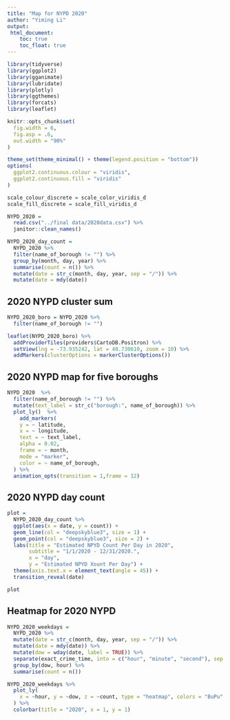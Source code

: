 ```yaml
---
title: "Map for NYPD 2020"
author: "Yiming Li"
output: 
 html_document:
    toc: true
    toc_float: true
---
```


```r
library(tidyverse)
library(ggplot2)
library(gganimate)
library(lubridate)
library(plotly)
library(ggthemes)
library(forcats)
library(leaflet)

knitr::opts_chunk$set(
  fig.width = 6,
  fig.asp = .6,
  out.width = "90%"
)

theme_set(theme_minimal() + theme(legend.position = "bottom"))
options(
  ggplot2.continuous.colour = "viridis",
  ggplot2.continuous.fill = "viridis"
)

scale_colour_discrete = scale_color_viridis_d
scale_fill_discrete = scale_fill_viridis_d
```


```r
NYPD_2020 = 
  read.csv("../final data/2020data.csv") %>% 
  janitor::clean_names() 
```

```r
NYPD_2020_day_count = 
  NYPD_2020 %>% 
  filter(name_of_borough != "") %>%  
  group_by(month, day, year) %>% 
  summarise(count = n()) %>% 
  mutate(date = str_c(month, day, year, sep = "/")) %>% 
  mutate(date = mdy(date)) 
```

## 2020 NYPD cluster sum 
```r
NYPD_2020_boro = NYPD_2020 %>% 
  filter(name_of_borough != "") 

leaflet(NYPD_2020_boro) %>% 
  addProviderTiles(providers$CartoDB.Positron) %>% 
  setView(lng = -73.935242, lat = 40.730610, zoom = 10) %>% 
  addMarkers(clusterOptions = markerClusterOptions())

```

## 2020 NYPD map for five boroughs
```r
NYPD_2020  %>% 
  filter(name_of_borough != "") %>% 
  mutate(text_label = str_c("borough:", name_of_borough)) %>% 
  plot_ly()  %>% 
    add_markers(
    y = ~ latitude,
    x = ~ longitude,
    text = ~ text_label,
    alpha = 0.02,
    frame = ~ month,
    mode = "marker",
    color = ~ name_of_borough,
  ) %>%
  animation_opts(transition = 1,frame = 12)
```

## 2020 NYPD day count 

```r
plot = 
  NYPD_2020_day_count %>% 
  ggplot(aes(x = date, y = count)) +
  geom_line(col = "deepskyblue3", size = 1) + 
  geom_point(col = "deepskyblue3", size = 2) + 
  labs(title = "Estimated NPYD Count Per Day in 2020",
       subtitle = "1/1/2020 - 12/31/2020.",
       x = "day", 
       y = "Estimated NPYD Xount Per Day") +
  theme(axis.text.x = element_text(angle = 45)) +
  transition_reveal(date) 

plot
```

## Heatmap for 2020 NYPD 

```r
NYPD_2020_weekdays = 
  NYPD_2020 %>% 
  mutate(date = str_c(month, day, year, sep = "/")) %>% 
  mutate(date = mdy(date)) %>% 
  mutate(dow = wday(date, label = TRUE)) %>% 
  separate(exact_crime_time, into = c("hour", "minute", "second"), sep = ":") %>% 
  group_by(dow, hour) %>% 
  summarise(count = n())
```

```r
NYPD_2020_weekdays %>%
  plot_ly(
    x = ~hour, y = ~dow, z = ~count, type = "heatmap", colors = "BuPu"
  ) %>%
  colorbar(title = "2020", x = 1, y = 1) 
```




